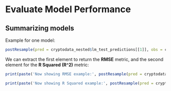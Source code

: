 # Evaluate Model Performance{#evaluate-model-performance}


## Summarizing models

Example for one model:
```r
postResample(pred = cryptodata_nested$lm_test_predictions[[1]], obs = cryptodata_nested$test_data[[1]]$target_price_24h)
```

We can extract the first element to return the **RMSE** metric, and the second element for the **R Squared (R^2)** metric:

```r
print(paste('Now showing RMSE example:', postResample(pred = cryptodata_nested$lm_test_predictions[[1]], obs = cryptodata_nested$test_data[[1]]$target_price_24h)[[1]]))
```

```r
print(paste('Now showing R Squared example:', postResample(pred = cryptodata_nested$lm_test_predictions[[1]], obs = cryptodata_nested$test_data[[1]]$target_price_24h)[[2]]))
```


